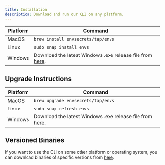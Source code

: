 ```yaml
---
title: Installation
description: Download and run our CLI on any platform.
---
```


| Platform      | Command          
| ------------- | -----------------
| MacOS         | `brew install envsecrets/tap/envs`
| Linux         | `sudo snap install envs`
| Windows       | Download the latest Windows .exe release file from [here](https://github.com/envsecrets/cli/releases).

## Upgrade Instructions

| Platform      | Command          
| ------------- | -----------------
| MacOS         | `brew upgrade envsecrets/tap/envs`
| Linux         | `sudo snap refresh envs`
| Windows       | Download the latest Windows .exe release file from [here](https://github.com/envsecrets/cli/releases).


## Versioned Binaries

If you want to use the CLI on some other platform or operating system, you can download binaries of specific versions from [here](https://github.com/envsecrets/cli/releases).
